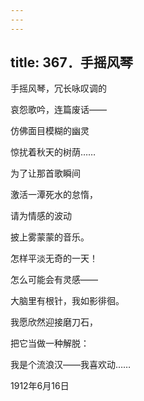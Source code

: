 ```yaml
---
---
---
```

title: 367．手摇风琴
---




手摇风琴，冗长咏叹调的

哀怨歌吟，连篇废话——

仿佛面目模糊的幽灵

惊扰着秋天的树荫……

为了让那首歌瞬间

激活一潭死水的怠惰，

请为情感的波动

披上雾蒙蒙的音乐。

怎样平淡无奇的一天！

怎么可能会有灵感——

大脑里有根针，我如影徘徊。

我愿欣然迎接磨刀石，

把它当做一种解脱：

我是个流浪汉——我喜欢动……

1912年6月16日
